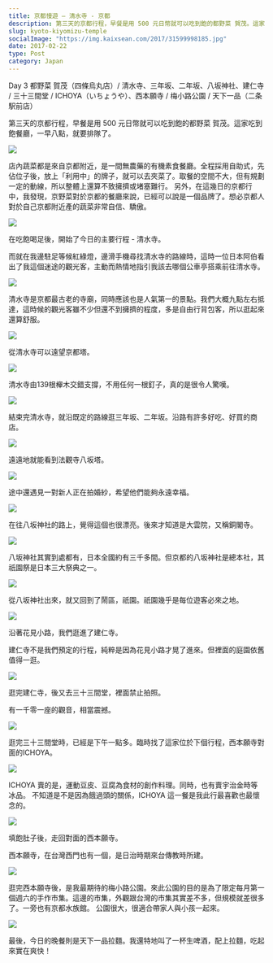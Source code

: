 ```yaml
---
title: 京都慢遊 – 清水寺 - 京都
description: 第三天的京都行程，早餐是用 500 元日幣就可以吃到飽的都野菜 賀茂。這家吃到飽餐廳，一早八點，就要排隊了。
slug: kyoto-kiyomizu-temple
socialImage: "https://img.kaixsean.com/2017/31599998185.jpg"
date: 2017-02-22
type: Post
category: Japan
---
```

Day 3 都野菜 賀茂（四條烏丸店）/ 清水寺、三年坂、二年坂、八坂神社、建仁寺 / 三十三間堂 / ICHOYA（いちょうや）、西本願寺 / 梅小路公園 / 天下一品（二条駅前店）

第三天的京都行程，早餐是用 500 元日幣就可以吃到飽的都野菜 賀茂。這家吃到飽餐廳，一早八點，就要排隊了。 

![](https://img.kaixsean.com/2017/31599998185.jpg)

店內蔬菜都是來自京都附近，是一間無農藥的有機素食餐廳。全程採用自助式，先佔位子後，放上「利用中」的牌子，就可以去夾菜了。取餐的空間不大，但有規劃一定的動線，所以整體上還算不致擁擠或堵塞難行。 另外，在這幾日的京都行中，我發現，京野菜對於京都的餐廳來說，已經可以說是一個品牌了。想必京都人對於自己京都附近產的蔬菜非常自信、驕傲。 

![](https://img.kaixsean.com/2017/31562240816.jpg)

在吃飽喝足後，開始了今日的主要行程 - 清水寺。

而就在我邊駐足等候紅綠燈，邊滑手機尋找清水寺的路線時，這時一位日本阿伯看出了我這個迷途的觀光客，主動而熱情地指引我該去哪個公車亭搭乘前往清水寺。 

![](https://img.kaixsean.com/2017/30789976273.jpg)

清水寺是京都最古老的寺廟，同時應該也是人氣第一的景點。我們大概九點左右抵達，這時候的觀光客雖不少但還不到擁擠的程度，多是自由行背包客，所以逛起來還算舒服。

![](https://img.kaixsean.com/2017/32218659173.jpg)

從清水寺可以遠望京都塔。

![](https://img.kaixsean.com/2017/33033823605.jpg)

清水寺由139根櫸木交錯支撐，不用任何一根釘子，真的是很令人驚嘆。 

![](https://img.kaixsean.com/2017/31184826933.jpg)

結束完清水寺，就沿既定的路線逛三年坂、二年坂。沿路有許多好吃、好買的商店。

![](https://img.kaixsean.com/2017/31877417581.jpg)

遠遠地就能看到法觀寺八坂塔。

![](https://img.kaixsean.com/2017/31994354925.jpg)

途中還遇見一對新人正在拍婚紗，希望他們能夠永遠幸福。

![](https://img.kaixsean.com/2017/31184826303.jpg)

在往八坂神社的路上，覺得這個也很漂亮。後來才知道是大雲院，又稱銅閣寺。 

![](https://img.kaixsean.com/2017/31994354045.jpg)

八坂神社其實到處都有，日本全國約有三千多間。但京都的八坂神社是總本社，其祇園祭是日本三大祭典之一。 

![](https://img.kaixsean.com/2017/31846118612.jpg)

從八坂神社出來，就又回到了鬧區，祇園。祇園幾乎是每位遊客必來之地。 

![](https://img.kaixsean.com/2017/31956978626.jpg)

沿著花見小路，我們逛進了建仁寺。

建仁寺不是我們預定的行程，純粹是因為花見小路才晃了進來。但裡面的庭園依舊值得一逛。

![](https://img.kaixsean.com/2017/32236069123.jpg)

逛完建仁寺，後又去三十三間堂，裡面禁止拍照。

有一千零一座的觀音，相當震撼。 

![](https://img.kaixsean.com/2017/32669198200.jpg)

逛完三十三間堂時，已經是下午一點多。臨時找了這家位於下個行程，西本願寺對面的ICHOYA。 

![](https://img.kaixsean.com/2017/32236069373.jpg)

ICHOYA 賣的是，運動豆皮、豆腐為食材的創作料理。同時，也有賣宇治金時等冰品。 不知道是不是因為餓過頭的關係，ICHOYA 這一餐是我此行最喜歡也最懷念的。

![](https://img.kaixsean.com/2017/32895392632.jpg)

填飽肚子後，走回對面的西本願寺。

西本願寺，在台灣西門也有一個，是日治時期來台傳教時所建。 

![](https://img.kaixsean.com/2017/32669198790.jpg)

逛完西本願寺後，是我最期待的梅小路公園。來此公園的目的是為了限定每月第一個週六的手作市集。這邊的市集，外觀跟台灣的市集其實差不多，但規模就差很多了。一旁也有京都水族館。 公園很大，很適合帶家人與小孩一起來。 

![](https://img.kaixsean.com/2017/32895393112.jpg)

最後，今日的晚餐則是天下一品拉麵。我還特地叫了一杯生啤酒，配上拉麵，吃起來實在爽快！